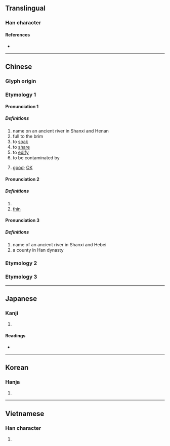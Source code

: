 {{also|霑}}
{{character info/new}}
==Translingual==

===Han character===
{{Han char|rn=85|rad=水|as=05|sn=8|four=31160|canj=EYR|ids=⿰氵占}}

====References====
* {{Han ref|kx=0614.120|dkj=17259|dj=1008.030|hdz=31583.060|uh=6CBE|ud=27838|bh=AA67|bd=43623}}

----

==Chinese==
{{zh-forms}}

===Glyph origin===
{{Han etym}}

===Etymology 1===

====Pronunciation 1====
{{zh-pron
|m=zhān
|c=zim1
|h=pfs=
|md=
|mn=ml:tiam/qz,xm,zz:chiam/qz,tw,xm,zz:cham
|mn_note=tiam/chiam - literary, cham - vernacular
|w=
|mc=1
|oc=1,1
|cat=v,a,pn
}}

=====Definitions=====
{{zh-hanzi}}

# name on an ancient river in Shanxi and Henan
# full to the brim
# to [[soak]]
# to [[share]]
# to [[edify]]
# to be contaminated by
# {{lb|zh|dialectal}} [[good]]; [[OK]]

====Pronunciation 2====
{{zh-pron
|m=tiān
|c=tip3
|dial=n
|mc=2
|oc=n,3
|cat=v,a
}}

=====Definitions=====
{{zh-hanzi}}

# {{zh-alt-form|添}}
# [[thin]]

====Pronunciation 3====
{{zh-pron
|m=diàn
|dial=n
|mc=3
|oc=n,3
|cat=pn
}}

=====Definitions=====
{{zh-hanzi}}

# name of an ancient river in Shanxi and Hebei
# a county in Han dynasty

===Etymology 2===
{{zh-see|覘|v}}

===Etymology 3===
{{zh-see|蘸|ss}}

{{zh-cat|Intermediate}}

----

==Japanese==

===Kanji===
{{ja-kanji|grade=|rs=水05}}

# {{rfdef|ja|sort=水05}}

====Readings====
* {{ja-readings|on=[[てん]] (ten)|kun=[[うるおう]] (uruou)}}

----

==Korean==

===Hanja===
{{ko-hanja|hangeul=첨|eumhun=|rv=cheom|mr=ch'ŏm|y=chem}}

# {{rfdef|ko|sort=水05}}

----

==Vietnamese==

===Han character===
{{vi-hantu|[[chăm]], [[trèm]], [[triêm]], [[chem]], [[thêm]]|rs=水05}}

# {{rfdef|vi|sort=水05}}